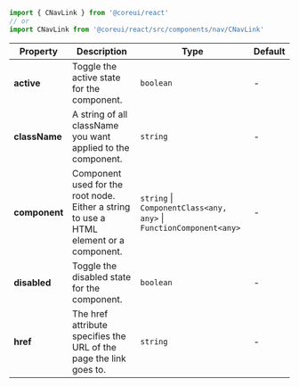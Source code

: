 
```jsx
import { CNavLink } from '@coreui/react'
// or
import CNavLink from '@coreui/react/src/components/nav/CNavLink'
```

| Property | Description | Type | Default |
| --- | --- | --- | --- |
| **active** | Toggle the active state for the component. | `boolean` | - |
| **className** | A string of all className you want applied to the component. | `string` | - |
| **component** | Component used for the root node. Either a string to use a HTML element or a component. | `string` \| `ComponentClass<any, any>` \| `FunctionComponent<any>` | - |
| **disabled** | Toggle the disabled state for the component. | `boolean` | - |
| **href** | The href attribute specifies the URL of the page the link goes to. | `string` | - |
